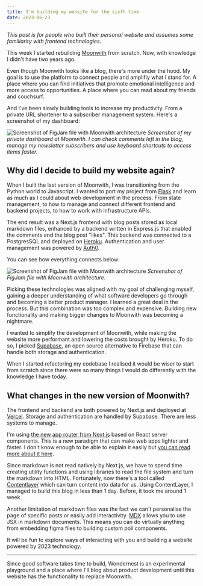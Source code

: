 ```yaml
---
title: I'm building my website for the sixth time
date: 2023-06-23
---
```


*This post is for people who built their personal website and assumes some familiarity with frontend technologies.*

This week I started rebuilding [Moonwith](https://moonwith.com/) from scratch. Now, with knowledge I didn't have two years ago.

Even though Moonwith looks like a blog, there's more under the hood. My goal is to use the platform to connect people and amplifiy what I stand for. A place where you can find initiatives that promote emotional intelligence and more access to opportunities. A place where you can read about my friends and couchsurf.

And I've been slowly building tools to increase my productivity. From a private URL shortener to a subscriber management system. Here's a screenshot of my dashboard:

![Screenshot of FigJam file with Moonwith architecture ](/moonadmin2.png)
*Screenshot of my private dashboard at Moonwith. I can check comments left in the blog, manage my newsletter subscribers and use keyboard shortcuts to access items faster.*

## Why did I decide to build my website again?
When I built the last version of Moonwith, I was transitioning from the Python world to Javascript. I wanted to port my project from [Flask](https://flask.palletsprojects.com/en/2.3.x/) and learn as much as I could about web development in the process. From state management, to how to manage and connect different frontend and backend projects, to how to work with infrastructure APIs.

The end result was a Next.js frontend with blog posts stored as local markdown files, enhanced by a backend written in Express.js that enabled the comments and the blog post "likes". This backend was connected to a PostgresSQL and deployed on [Heroku](https://heroku.com/). Authentication and user management was powered by [Auth0](https://auth0.com/).

You can see how everything connects below:

![Screenshot of FigJam file with Moonwith architecture ](/moonwith.png)
*Screenshot of FigJam file with Moonwith architecture.*

Picking these technologies was aligned with my goal of challenging myself, gaining a deeper understanding of what software developers go through and becoming a better product manager. I learned a great deal in the process. But this combination was too complex and expensive. Building new functionality and making bigger changes to Moonwith was becoming a nightmare.

I wanted to simplify the development of Moonwith, while making the website more performant and lowering the costs brought by Heroku. To do so, I picked [Supabase](https://supabase.com/), an open source alternative to Firebase that can handle both storage and authentication.

When I started refactoring my codebase I realised it would be wiser to start from scratch since there were so many things I would do differently with the knowledge I have today.

 ## What changes in the new version of Moonwith?

The frontend and backend are both powered by Next.js and deployed at [Vercel](https://vercel.com/). Storage and authentication are handled by Supabase. There are less systems to manage.

I'm using [the new app router from Next.js](https://nextjs.org/docs/app) based on React server components. This is a new paradigm that can make web apps lighter and faster. I don't know enough to be able to explain it easily but [you can read more about it here](https://adhithiravi.medium.com/what-are-server-components-and-client-components-in-react-18-and-next-js-13-6f869c0c66b0).

Since markdown is not read natively by Next.js, we have to spend time creating utility  functions and using libraries to read the file system and turn the markdown into HTML. Fortunately, now there's a tool called [Contentlayer](https://www.contentlayer.dev/) which can turn content into data for us. Using ContentLayer, I managed to build this blog in less than 1 day. Before, it took me around 1 week.

Another limitation of markdown files was the fact we can't personalise the page of specific posts or easily add interactivity. [MDX](https://mdxjs.com/) allows you to use JSX in markdown documents. This means you can do virtually anything from embedding figma files to building custom poll components.

It will be fun to explore ways of interacting with you and building a website powered by 2023 technology.

---



Since good software takes time to build, Wondernest is an experimental playground and a place where I'll blog about product development until this website has the functionality to replace Moonwith.